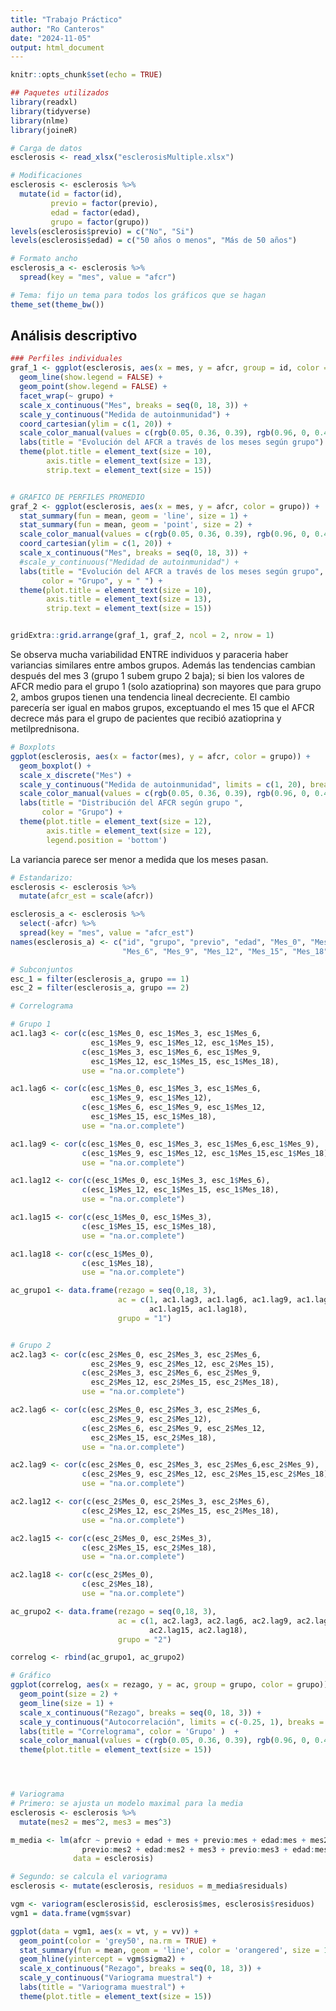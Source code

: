 ```yaml
---
title: "Trabajo Práctico"
author: "Ro Canteros"
date: "2024-11-05"
output: html_document
---
```


```r
knitr::opts_chunk$set(echo = TRUE)
```

```r
## Paquetes utilizados
library(readxl)
library(tidyverse)
library(nlme)
library(joineR)

# Carga de datos
esclerosis <- read_xlsx("esclerosisMultiple.xlsx")

# Modificaciones
esclerosis <- esclerosis %>% 
  mutate(id = factor(id),
         previo = factor(previo),
         edad = factor(edad),
         grupo = factor(grupo))
levels(esclerosis$previo) = c("No", "Si")
levels(esclerosis$edad) = c("50 años o menos", "Más de 50 años")

# Formato ancho
esclerosis_a <- esclerosis %>% 
  spread(key = "mes", value = "afcr") 

# Tema: fijo un tema para todos los gráficos que se hagan
theme_set(theme_bw())
```


## Análisis descriptivo

```r
### Perfiles individuales
graf_1 <- ggplot(esclerosis, aes(x = mes, y = afcr, group = id, color = grupo)) +
  geom_line(show.legend = FALSE) +
  geom_point(show.legend = FALSE) +
  facet_wrap(~ grupo) +
  scale_x_continuous("Mes", breaks = seq(0, 18, 3)) +
  scale_y_continuous("Medida de autoinmunidad") +
  coord_cartesian(ylim = c(1, 20)) +
  scale_color_manual(values = c(rgb(0.05, 0.36, 0.39), rgb(0.96, 0, 0.46))) +
  labs(title = "Evolución del AFCR a través de los meses según grupo") +
  theme(plot.title = element_text(size = 10),
        axis.title = element_text(size = 13),
        strip.text = element_text(size = 15))


# GRAFICO DE PERFILES PROMEDIO
graf_2 <- ggplot(esclerosis, aes(x = mes, y = afcr, color = grupo)) +
  stat_summary(fun = mean, geom = 'line', size = 1) + 
  stat_summary(fun = mean, geom = 'point', size = 2) +
  scale_color_manual(values = c(rgb(0.05, 0.36, 0.39), rgb(0.96, 0, 0.46))) +
  coord_cartesian(ylim = c(1, 20)) +
  scale_x_continuous("Mes", breaks = seq(0, 18, 3)) +
  #scale_y_continuous("Medidad de autoinmunidad") +
  labs(title = "Evolución del AFCR a través de los meses según grupo",
       color = "Grupo", y = " ") +
  theme(plot.title = element_text(size = 10),
        axis.title = element_text(size = 13),
        strip.text = element_text(size = 15))


gridExtra::grid.arrange(graf_1, graf_2, ncol = 2, nrow = 1)
```

Se observa mucha variabilidad ENTRE individuos y paraceria haber variancias similares entre ambos grupos. Además las tendencias cambian después del mes 3 (grupo 1 subem grupo 2 baja); si bien los valores de AFCR medio para el grupo 1 (solo azatioprina) son mayores que para grupo 2, ambos grupos tienen una tendencia lineal decreciente.
El cambio parecería ser igual en mabos grupos, exceptuando el mes 15 que el AFCR decrece más para el grupo de pacientes que recibió azatioprina y metilprednisona.


```r
# Boxplots
ggplot(esclerosis, aes(x = factor(mes), y = afcr, color = grupo)) +
  geom_boxplot() +
  scale_x_discrete("Mes") +
  scale_y_continuous("Medida de autoinmunidad", limits = c(1, 20), breaks = seq(1, 20, 2)) +
  scale_color_manual(values = c(rgb(0.05, 0.36, 0.39), rgb(0.96, 0, 0.46))) +
  labs(title = "Distribución del AFCR según grupo ",
       color = "Grupo") +
  theme(plot.title = element_text(size = 12),
        axis.title = element_text(size = 12),
        legend.position = 'bottom')
```
La variancia parece ser menor a medida que los meses pasan.


```r
# Estandarizo: 
esclerosis <- esclerosis %>% 
  mutate(afcr_est = scale(afcr))

esclerosis_a <- esclerosis %>% 
  select(-afcr) %>% 
  spread(key = "mes", value = "afcr_est")
names(esclerosis_a) <- c("id", "grupo", "previo", "edad", "Mes_0", "Mes_3",
                         "Mes_6", "Mes_9", "Mes_12", "Mes_15", "Mes_18")

# Subconjuntos
esc_1 = filter(esclerosis_a, grupo == 1)
esc_2 = filter(esclerosis_a, grupo == 2)

# Correlograma

# Grupo 1
ac1.lag3 <- cor(c(esc_1$Mes_0, esc_1$Mes_3, esc_1$Mes_6, 
                  esc_1$Mes_9, esc_1$Mes_12, esc_1$Mes_15),
                c(esc_1$Mes_3, esc_1$Mes_6, esc_1$Mes_9, 
                  esc_1$Mes_12, esc_1$Mes_15, esc_1$Mes_18),
                use = "na.or.complete")

ac1.lag6 <- cor(c(esc_1$Mes_0, esc_1$Mes_3, esc_1$Mes_6, 
                  esc_1$Mes_9, esc_1$Mes_12),
                c(esc_1$Mes_6, esc_1$Mes_9, esc_1$Mes_12, 
                  esc_1$Mes_15, esc_1$Mes_18),
                use = "na.or.complete")

ac1.lag9 <- cor(c(esc_1$Mes_0, esc_1$Mes_3, esc_1$Mes_6,esc_1$Mes_9),
                c(esc_1$Mes_9, esc_1$Mes_12, esc_1$Mes_15,esc_1$Mes_18),
                use = "na.or.complete")

ac1.lag12 <- cor(c(esc_1$Mes_0, esc_1$Mes_3, esc_1$Mes_6),
                c(esc_1$Mes_12, esc_1$Mes_15, esc_1$Mes_18),
                use = "na.or.complete")

ac1.lag15 <- cor(c(esc_1$Mes_0, esc_1$Mes_3),
                c(esc_1$Mes_15, esc_1$Mes_18),
                use = "na.or.complete")

ac1.lag18 <- cor(c(esc_1$Mes_0),
                c(esc_1$Mes_18),
                use = "na.or.complete")

ac_grupo1 <- data.frame(rezago = seq(0,18, 3), 
                        ac = c(1, ac1.lag3, ac1.lag6, ac1.lag9, ac1.lag12, 
                               ac1.lag15, ac1.lag18), 
                        grupo = "1")


# Grupo 2
ac2.lag3 <- cor(c(esc_2$Mes_0, esc_2$Mes_3, esc_2$Mes_6, 
                  esc_2$Mes_9, esc_2$Mes_12, esc_2$Mes_15),
                c(esc_2$Mes_3, esc_2$Mes_6, esc_2$Mes_9, 
                  esc_2$Mes_12, esc_2$Mes_15, esc_2$Mes_18),
                use = "na.or.complete")

ac2.lag6 <- cor(c(esc_2$Mes_0, esc_2$Mes_3, esc_2$Mes_6, 
                  esc_2$Mes_9, esc_2$Mes_12),
                c(esc_2$Mes_6, esc_2$Mes_9, esc_2$Mes_12, 
                  esc_2$Mes_15, esc_2$Mes_18),
                use = "na.or.complete")

ac2.lag9 <- cor(c(esc_2$Mes_0, esc_2$Mes_3, esc_2$Mes_6,esc_2$Mes_9),
                c(esc_2$Mes_9, esc_2$Mes_12, esc_2$Mes_15,esc_2$Mes_18),
                use = "na.or.complete")

ac2.lag12 <- cor(c(esc_2$Mes_0, esc_2$Mes_3, esc_2$Mes_6),
                c(esc_2$Mes_12, esc_2$Mes_15, esc_2$Mes_18),
                use = "na.or.complete")

ac2.lag15 <- cor(c(esc_2$Mes_0, esc_2$Mes_3),
                c(esc_2$Mes_15, esc_2$Mes_18),
                use = "na.or.complete")

ac2.lag18 <- cor(c(esc_2$Mes_0),
                c(esc_2$Mes_18),
                use = "na.or.complete")

ac_grupo2 <- data.frame(rezago = seq(0,18, 3), 
                        ac = c(1, ac2.lag3, ac2.lag6, ac2.lag9, ac2.lag12, 
                               ac2.lag15, ac2.lag18), 
                        grupo = "2")

correlog <- rbind(ac_grupo1, ac_grupo2)

# Gráfico
ggplot(correlog, aes(x = rezago, y = ac, group = grupo, color = grupo)) +
  geom_point(size = 2) +
  geom_line(size = 1) +
  scale_x_continuous("Rezago", breaks = seq(0, 18, 3)) +
  scale_y_continuous("Autocorrelación", limits = c(-0.25, 1), breaks = seq(-.25, 1, 0.25)) +
  labs(title = "Correlograma", color = 'Grupo' )  +
  scale_color_manual(values = c(rgb(0.05, 0.36, 0.39), rgb(0.96, 0, 0.46))) +
  theme(plot.title = element_text(size = 15))




# Variograma
# Primero: se ajusta un modelo maximal para la media
esclerosis <- esclerosis %>% 
  mutate(mes2 = mes^2, mes3 = mes^3)

m_media <- lm(afcr ~ previo + edad + mes + previo:mes + edad:mes + mes2+
                previo:mes2 + edad:mes2 + mes3 + previo:mes3 + edad:mes3,
              data = esclerosis)

# Segundo: se calcula el variograma 
esclerosis <- mutate(esclerosis, residuos = m_media$residuals)

vgm <- variogram(esclerosis$id, esclerosis$mes, esclerosis$residuos)
vgm1 = data.frame(vgm$svar)

ggplot(data = vgm1, aes(x = vt, y = vv)) +
  geom_point(color = 'grey50', na.rm = TRUE) +
  stat_summary(fun = mean, geom = 'line', color = 'orangered', size = 1, na.rm = TRUE) + 
  geom_hline(yintercept = vgm$sigma2) +
  scale_x_continuous("Rezago", breaks = seq(0, 18, 3)) +
  scale_y_continuous("Variograma muestral") +
  labs(title = "Variograma muestral") +
  theme(plot.title = element_text(size = 15))
```

